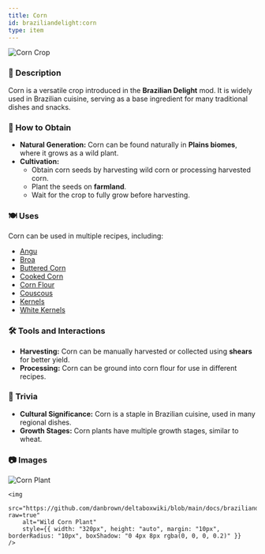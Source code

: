 ```yaml
---
title: Corn
id: braziliandelight:corn
type: item
---
```


<img src="https://github.com/danbrown/deltaboxwiki/blob/main/docs/braziliandelight/.assets/images/brazilliandelight/crops/corn_crop.png?raw=true" alt="Corn Crop"/>

### 📜 Description
Corn is a versatile crop introduced in the **Brazilian Delight** mod. It is widely used in Brazilian cuisine, serving as a base ingredient for many traditional dishes and snacks.

### 🌾 How to Obtain
- **Natural Generation:** Corn can be found naturally in **Plains biomes**, where it grows as a wild plant.
- **Cultivation:**
  - Obtain corn seeds by harvesting wild corn or processing harvested corn.
  - Plant the seeds on **farmland**.
  - Wait for the crop to fully grow before harvesting.

### 🍽️ Uses
Corn can be used in multiple recipes, including:
- [Angu](https://moddedmc.wiki/en/project/braziliandelight/docs/recipes)
- [Broa](https://moddedmc.wiki/en/project/braziliandelight/docs/recipes)
- [Buttered Corn](https://moddedmc.wiki/en/project/braziliandelight/docs/recipes)
- [Cooked Corn](https://moddedmc.wiki/en/project/braziliandelight/docs/recipes)
- [Corn Flour](https://moddedmc.wiki/en/project/braziliandelight/docs/recipes)
- [Couscous](https://moddedmc.wiki/en/project/braziliandelight/docs/recipes)
- [Kernels](https://moddedmc.wiki/en/project/braziliandelight/docs/recipes)
- [White Kernels](https://moddedmc.wiki/en/project/braziliandelight/docs/recipes)

### 🛠️ Tools and Interactions
- **Harvesting:** Corn can be manually harvested or collected using **shears** for better yield.
- **Processing:** Corn can be ground into corn flour for use in different recipes.

### 📌 Trivia
- **Cultural Significance:** Corn is a staple in Brazilian cuisine, used in many regional dishes.
- **Growth Stages:** Corn plants have multiple growth stages, similar to wheat.

### 📷 Images

<div style={{ display: "flex", flexWrap: "wrap", justifyContent: "center" }}>
    <img 
        src="https://github.com/danbrown/deltaboxwiki/blob/main/docs/braziliandelight/.assets/images/brazilliandelight/crops/nature/corn_nature.png?raw=true"
        alt="Corn Plant"
        style={{ width: "320px", height: "auto", margin: "10px", borderRadius: "10px", boxShadow: "0 4px 8px rgba(0, 0, 0, 0.2)" }} 
    />
    
    <img 
        src="https://github.com/danbrown/deltaboxwiki/blob/main/docs/braziliandelight/.assets/images/brazilliandelight/crops/nature/wild_corn_nature.png?raw=true"
        alt="Wild Corn Plant"
        style={{ width: "320px", height: "auto", margin: "10px", borderRadius: "10px", boxShadow: "0 4px 8px rgba(0, 0, 0, 0.2)" }} 
    />
</div>
